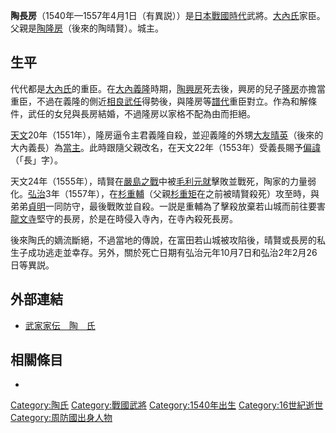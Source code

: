 {{日本武士
|名稱= 陶 長房
|圖片名稱= 
|圖片大小= 
|圖片說明= 
|時代= [[日本戰國時代|日本戰國時代]]
|出生日期= [[天文_(後奈良天皇)|天文]]9年（1540年）
|出生地點= 
|逝世日期= [[弘治_(後奈良天皇)|弘治]]3年3月2日（1557年4月1日）（有異説）
|逝世地點= 
|假名= 
|羅馬字= 
|幼名= 
|改名= 
|别名= 
|諡号= 
|神号= 
|戒名= 
|洗禮名= 
|墓所= 
|朝廷官位= 
|幕府職位= 
|主君= [[大內義長|大內義長]]
|藩= 
|氏族= {{tsl|ja|陶氏}}
|父母= 父：[[陶隆房|陶隆房]]
|養父= 
|養母= 
|兄弟= 弟：[[陶貞明|貞明]]、[[陶鶴壽丸|鶴壽丸]]（一說是嫡男）
|姐妹= 
|正室= 
|側室= 
|嗣子= 
|嗣女= 
|養子= 
|養女= 
}}
{{japanese|japanese=陶 長房|kana=すえ ながふさ|romaji=Sue Nagafusa}}
'''陶長房'''（1540年—1557年4月1日（有異説））是[[日本戰國時代|日本戰國時代]]武將。[[大內氏|大內氏]]家臣。父親是[[陶隆房|陶隆房]]（後來的陶晴賢）。{{tsl|ja|富田若山城}}城主。

== 生平 ==
{{tsl|ja|陶氏}}代代都是[[大內氏|大內氏]]的重臣。在[[大內義隆|大內義隆]]時期，[[陶興房|陶興房]]死去後，興房的兒子[[陶隆房|隆房]]亦擔當重臣，不過在義隆的側近[[相良武任|相良武任]]得勢後，與隆房等[[譜代|譜代]]重臣對立。作為和解條件，武任的女兒與長房結婚，不過隆房以家格不配為由而拒絕。

[[天文_(後奈良天皇)|天文]]20年（1551年），隆房逼令主君義隆自殺，並迎義隆的外甥[[大友晴英|大友晴英]]（後來的大內義長）為[[當主|當主]]。此時跟隨父親改名，在天文22年（1553年）受義長賜予[[偏諱|偏諱]]（「長」字）。

天文24年（1555年），晴賢在[[嚴島之戰|嚴島之戰]]中被[[毛利元就|毛利元就]]擊敗並戰死，陶家的力量弱化。[[弘治_(後奈良天皇)|弘治]]3年（1557年），在[[杉重輔|杉重輔]]（父親[[杉重矩|杉重矩]]在之前被晴賢殺死）攻至{{tsl|ja|富田若山城}}時，與弟弟[[陶貞明|貞明]]一同防守，最後戰敗並自殺。一説是重輔為了擊殺放棄若山城而前往要害[[龍文寺|龍文寺]]堅守的長房，於是在{{tsl|ja|念仏踊り|念佛踊}}時侵入寺內，在寺內殺死長房。

後來陶氏的嫡流斷絕，不過當地的傳說，在富田若山城被攻陷後，晴賢或長房的私生子成功逃走並幸存。另外，關於死亡日期有弘治元年10月7日和弘治2年2月26日等異説。

== 外部連結 ==
*[http://www2.harimaya.com/sengoku/html/sue_k.html 武家家伝＿陶　氏]

== 相關條目 ==
*{{tsl|ja|陶氏}}

[[Category:陶氏|Category:陶氏]]
[[Category:戰國武將|Category:戰國武將]]
[[Category:1540年出生|Category:1540年出生]]
[[Category:16世紀逝世|Category:16世紀逝世]]
[[Category:周防國出身人物|Category:周防國出身人物]]